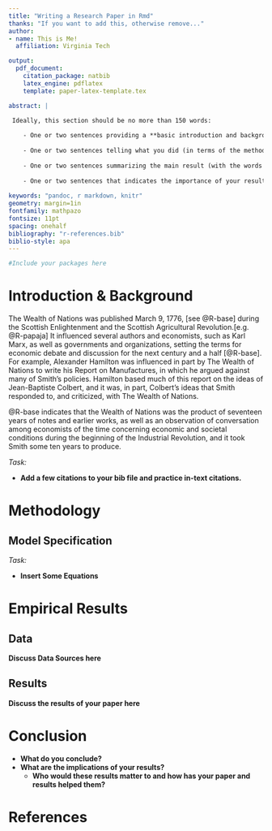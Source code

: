 ```yaml
---
title: "Writing a Research Paper in Rmd"
thanks: "If you want to add this, otherwise remove..."
author:
- name: This is Me!
  affiliation: Virginia Tech

output: 
  pdf_document:
    citation_package: natbib
    latex_engine: pdflatex
    template: paper-latex-template.tex

abstract: |

 Ideally, this section should be no more than 150 words:
  
    - One or two sentences providing a **basic introduction and background to the problem**. This should not be technical and  understandable to a lay-person.
    
    - One or two sentences telling what you did (in terms of the methodology)
    
    - One or two sentences summarizing the main result (with the words "**here we show**" or their equivalent).
    
    - One or two sentences that indicates the importance of your results. Again, this should not be technical.
    
keywords: "pandoc, r markdown, knitr"
geometry: margin=1in
fontfamily: mathpazo
fontsize: 11pt
spacing: onehalf
bibliography: "r-references.bib"
biblio-style: apa
---
```


```r
#Include your packages here
```

# Introduction & Background

The Wealth of Nations was published March 9, 1776, [see @R-base] during the Scottish Enlightenment and the Scottish Agricultural Revolution.[e.g. @R-papaja] It influenced several authors and economists, such as Karl Marx, as well as governments and organizations, setting the terms for economic debate and discussion for the next century and a half [@R-base]. For example, Alexander Hamilton was influenced in part by The Wealth of Nations to write his Report on Manufactures, in which he argued against many of Smith's policies. Hamilton based much of this report on the ideas of Jean-Baptiste Colbert, and it was, in part, Colbert's ideas that Smith responded to, and criticized, with The Wealth of Nations. 

@R-base indicates that the Wealth of Nations was the product of seventeen years of notes and earlier works, as well as an observation of conversation among economists of the time concerning economic and societal conditions during the beginning of the Industrial Revolution, and it took Smith some ten years to produce.

*Task: *

- **Add a few citations to your bib file and practice in-text citations.**


# Methodology
## Model Specification

*Task:* 

- **Insert Some Equations**

# Empirical Results
## Data

**Discuss Data Sources here**


## Results

**Discuss the results of your paper here**

# Conclusion

- **What do you conclude?** 
- **What are the implications of your results?**
  - **Who would these results matter to and how has your paper and results helped them?**


\newpage

# References

<div id="refs" custom-style="Bibliography"></div>